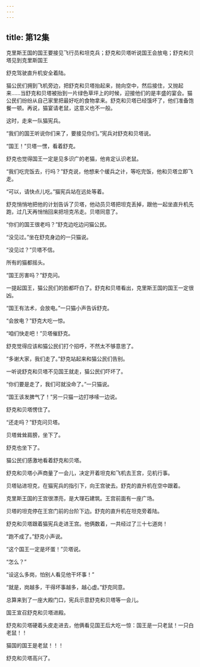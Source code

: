 ```yaml
---
---
---
```

title: 第12集
---




克里斯王国的国王要接见飞行员和坦克兵；舒克和贝塔听说国王会放电；舒克和贝塔见到克里斯国王



舒克驾驶直升机安全着陆。

猫公民们拥到飞机旁边，把舒克和贝塔抬起来，抛向空中，然后接住，又抛起来……当舒克和贝塔被抬到一片绿色草坪上的时候，迎接他们的是丰盛的宴会。猫公民们纷纷从自己家里把最好吃的食物拿来。舒克和贝塔已经饿坏了，他们准备饱餐一顿。再说，猫宴请老鼠，这意义也不一般。

这时，走来一队猫宪兵。

“我们的国王听说你们来了，要接见你们。”宪兵对舒克和贝塔说。

“国王！”贝塔一愣，看着舒克。

舒克也觉得国王一定是见多识广的老猫，他肯定认识老鼠。

“我们吃完饭去，行吗？”舒克说，他想来个缓兵之计，等吃完饭，他和贝塔立即飞走。

“可以，请快点儿吃。”猫宪兵站在远处等着。

舒克悄悄地把他的计划告诉了贝塔，他动员贝塔把坦克丢掉，跟他一起坐直升机先跑，过几天再悄悄回来把坦克吊走。贝塔同意了。

“你们的国王很老吗？”舒克边吃边问猫公民。

“没见过。”坐在舒克身边的一只猫说。

“没见过？”贝塔不信。

所有的猫都摇头。

“国王厉害吗？”舒克问。

一提起国王，猫公民们的脸都吓白了。舒克和贝塔看出，克里斯王国的国王一定很凶。

“国王有法术，会放电。”一只猫小声告诉舒克。

“会放电？”舒克大吃一惊。

“咱们快走吧！”贝塔催舒克。

舒克觉得应该和猫公民们打个招呼，不然太不够意思了。

“多谢大家，我们走了。”舒克站起来和猫公民们告别。

一听说舒克和贝塔不见国王就走，猫公民们吓坏了。

“你们要是走了，我们可就没命了。”一只猫说。

“国王该发脾气了！”另一只猫一边打哆嗦一边说。

舒克和贝塔愣住了。

“还走吗？”舒克问贝塔。

贝塔耸耸肩膀，坐下了。

舒克也坐下了。

猫公民们感激地看着舒克和贝塔。

舒克和贝塔小声商量了一会儿，决定开着坦克和飞机去王宫，见机行事。

贝塔钻进坦克，在猫宪兵的指引下，向王宫驶去。舒克的直升机在空中跟着。

克里斯王国的王宫很漂亮，是大理石建筑。王宫前面有一座广场。

贝塔的坦克停在王宫门前的台阶下边。舒克的直升机在坦克旁着陆。

舒克和贝塔跟着猫宪兵走进王宫。他俩数着，一共经过了三十七道岗！

“跑不成了。”舒克小声说。

“这个国王一定是坏蛋！”贝塔说。

“怎么？”

“设这么多岗，怕别人看见他干坏事！”

“就是，岗越多，干得坏事越多，越心虚。”舒克同意。

总算来到了一座大殿门口，宪兵示意舒克和贝塔等一会儿。

国王宣召舒克和贝塔进殿。

舒克和贝塔硬着头皮走进去，他俩看见国王后大吃一惊：国王是一只老鼠！一只白老鼠！！

猫国的国王是老鼠！！！

舒克和贝塔高兴了。